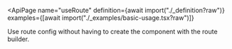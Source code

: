 
<ApiPage
  name="useRoute"
  definition={await import("./_definition?raw")}
  examples={[await import("./_examples/basic-usage.tsx?raw")]}
>
  Use route config without having to create the component with the route
  builder.
</ApiPage>
